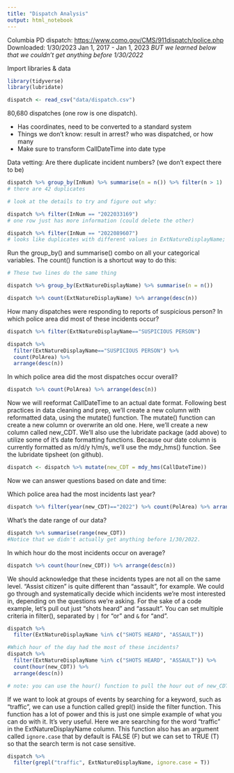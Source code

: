 ```yaml
---
title: "Dispatch Analysis"
output: html_notebook
---
```


Columbia PD dispatch: <https://www.como.gov/CMS/911dispatch/police.php> Downloaded: 1/30/2023 Jan 1, 2017 - Jan 1, 2023 *BUT we learned below that we couldn't get anything before 1/30/2022*

Import libraries & data

```r
library(tidyverse)
library(lubridate)

dispatch <- read_csv("data/dispatch.csv")
```

80,680 dispatches (one row is one dispatch).

-   Has coordinates, need to be converted to a standard system
-   Things we don't know: result in arrest? who was dispatched, or how many
-   Make sure to transform CallDateTime into date type

Data vetting: Are there duplicate incident numbers? (we don't expect there to be)

```r
dispatch %>% group_by(InNum) %>% summarise(n = n()) %>% filter(n > 1)
# there are 42 duplicates

# look at the details to try and figure out why:

dispatch %>% filter(InNum == "2022033169")
# one row just has more information (could delete the other)

dispatch %>% filter(InNum == "2022089607")
# looks like duplicates with different values in ExtNatureDisplayName; want to followup with police on why
```

Run the group_by() and summarise() combo on all your categorical variables. The count() function is a shortcut way to do this:

```r
# These two lines do the same thing

dispatch %>% group_by(ExtNatureDisplayName) %>% summarise(n = n())

dispatch %>% count(ExtNatureDisplayName) %>% arrange(desc(n))
```

How many dispatches were responding to reports of suspicious person? In which police area did most of these incidents occur? 

```r

dispatch %>% filter(ExtNatureDisplayName=="SUSPICIOUS PERSON")

dispatch %>% 
  filter(ExtNatureDisplayName=="SUSPICIOUS PERSON") %>% 
  count(PolArea) %>% 
  arrange(desc(n))
```

In which police area did the most dispatches occur overall?
```r
dispatch %>% count(PolArea) %>% arrange(desc(n))
```

Now we will reeformat CallDateTime to an actual date format. Following best practices in data cleaning and prep, we'll create a new column with reformatted data, using the mutate() function. The mutate() function can create a new column or overwrite an old one. Here, we'll create a new column called new_CDT. 
We'll also use the lubridate package (add above) to utilize some of it's date formatting functions. Because our date column is currently formatted as m/d/y h/m/s, we'll use the mdy_hms() function. See the lubridate tipsheet (on github). 

```r
dispatch <- dispatch %>% mutate(new_CDT = mdy_hms(CallDateTime))
```

Now we can answer questions based on date and time:

Which police area had the most incidents last year?

```r
dispatch %>% filter(year(new_CDT)=="2022") %>% count(PolArea) %>% arrange(desc(n))
```

What's the date range of our data? 

```r
dispatch %>% summarise(range(new_CDT))
#Notice that we didn't actually get anything before 1/30/2022.
```

In which hour do the most incidents occur on average?

```r
dispatch %>% count(hour(new_CDT)) %>% arrange(desc(n))
```

We should acknowledge that these incidents types are not all on the same level. "Assist citizen" is quite different than "assault", for example. We could go through and systematically decide which incidents we're most interested in, depending on the questions we're asking. For the sake of a code example, let's pull out just "shots heard" and "assault".
You can set multiple criteria in filter(), separated by `|` for "or" and `&` for "and".
```r
dispatch %>% 
  filter(ExtNatureDisplayName %in% c("SHOTS HEARD", "ASSAULT"))

#Which hour of the day had the most of these incidents? 
dispatch %>% 
  filter(ExtNatureDisplayName %in% c("SHOTS HEARD", "ASSAULT")) %>% 
  count(hour(new_CDT)) %>% 
  arrange(desc(n))

# note: you can use the hour() function to pull the hour out of new_CDT, but the data also has a column called Hour. 

```


If we want to look at groups of events by searching for a keyword, such as "traffic", we can use a function called grepl() inside the filter function. This function has a lot of power and this is just one simple example of what you can do with it. It's very useful.
Here we are searching for the word "traffic" in the ExtNatureDisplayName column. This function also has an argument called `ignore.case` that by default is FALSE (F) but we can set to TRUE (T) so that the search term is not case sensitive.
```r
dispatch %>% 
  filter(grepl("traffic", ExtNatureDisplayName, ignore.case = T))
```
